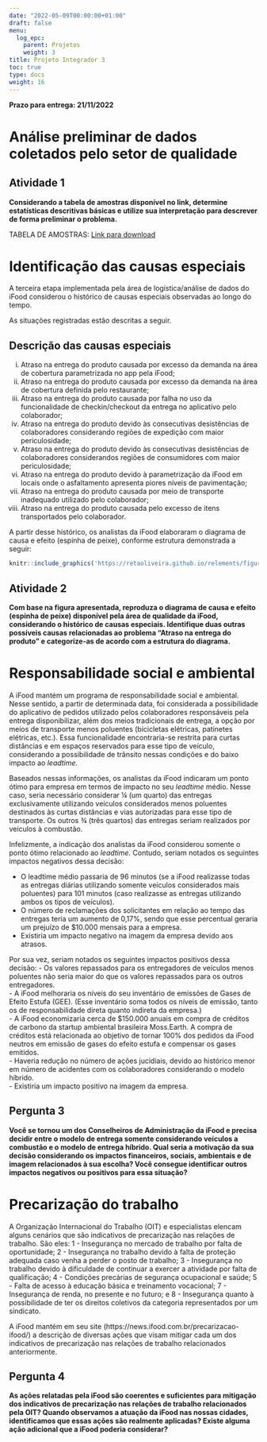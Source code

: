 ---
date: "2022-05-09T00:00:00+01:00"
draft: false
menu:
  log_epc:
    parent: Projetos
    weight: 3
title: Projeto Integrador 3
toc: true
type: docs
weight: 16
---

**Prazo para entrega: 21/11/2022**

# Análise preliminar de dados coletados pelo setor de qualidade

## Atividade 1

**Considerando a tabela de amostras disponível no link, determine estatísticas descritivas básicas e utilize sua interpretação para descrever de forma preliminar o problema.** 

TABELA DE AMOSTRAS: [Link para download](https://cefetmgbr-my.sharepoint.com/:x:/g/personal/renataoliveira_cefetmg_br/ETKOyyBJOl5MgcNMyq7dThUBaaQaD1w3DnNyXs6MUAFYnA?e=MOqg2W)


# Identificação das causas especiais 

A terceira etapa implementada pela área de logística/análise de dados do iFood considerou o histórico de causas especiais observadas ao longo do tempo. 

As situações registradas estão descritas a seguir. 

## Descrição das causas especiais 

(i)	Atraso na entrega do produto causada por excesso da demanda na área de cobertura parametrizada no app pela iFood; 
(ii)	Atraso na entrega do produto causada por excesso da demanda na área de cobertura definida pelo restaurante;
(iii)	Atraso na entrega do produto causada por falha no uso da funcionalidade de checkin/checkout da entrega no aplicativo pelo colaborador; 
(iv)	Atraso na entrega do produto devido às consecutivas desistências de colaboradores considerando regiões de expedição com maior periculosidade; 
(v)	Atraso na entrega do produto devido às consecutivas desistências de colaboradores considerandos regiões de consumidores com maior periculosidade;
(vi)	Atraso na entrega do produto devido à parametrização da iFood em locais onde o asfaltamento apresenta piores níveis de pavimentação; 
(vii)	Atraso na entrega do produto causada por meio de transporte inadequado utilizado pelo colaborador; 
(viii)	Atraso na entrega do produto causada pelo excesso de itens transportados pelo colaborador.

A partir desse histórico, os analistas da iFood elaboraram o diagrama de causa e efeito (espinha de peixe), conforme estrutura demonstrada a seguir:
 
```{r}
knitr::include_graphics('https://retaoliveira.github.io/relements/figures/transport/espinha-peixe.png')
```
 
## Atividade 2 

**Com base na figura apresentada, reproduza o diagrama de causa e efeito (espinha de peixe) disponível pela área de qualidade da iFood, considerando o histórico de causas especiais. Identifique duas outras possíveis causas relacionadas ao problema “Atraso na entrega do produto” e categorize-as de acordo com a estrutura do diagrama.**


# Responsabilidade social e ambiental
A iFood mantém um programa de responsabilidade social e ambiental. Nesse sentido, a partir de determinada data, foi considerada a possibilidade do aplicativo de pedidos utilizado pelos colaboradores responsáveis pela entrega disponibilizar, além dos meios tradicionais de entrega, a opção por meios de transporte menos poluentes (bicicletas elétricas, patinetes elétricas, etc.). Essa funcionalidade encontraria-se restrita para curtas distâncias e em espaços reservados para esse tipo de veículo, considerando a possibilidade de trânsito nessas condições e do baixo impacto ao _leadtime._

Baseados nessas informações, os analistas da iFood indicaram um ponto ótimo para empresa em termos de impacto no seu _leadtime_ médio. Nesse caso, seria necessário considerar ¼ (um quarto) das entregas exclusivamente utilizando veículos considerados menos poluentes destinados às curtas distâncias e vias autorizadas para esse tipo de transporte. Os outros ¾ (três quartos) das entregas seriam realizados por veículos à combustão.

Infelizmente, a indicação dos analistas da iFood considerou somente o ponto ótimo relacionado ao _leadtime._ Contudo, seriam notados os seguintes impactos negativos dessa decisão:

- O leadtime médio passaria de 96 minutos (se a iFood realizasse todas as  entregas diárias utilizando somente veículos considerados mais poluentes) para 101 minutos (caso realizasse as entregas utilizando ambos os tipos de veículos).    
- O número de reclamações dos solicitantes em relação ao tempo das entregas teria um aumento de 0,17%, sendo que esse percentual geraria um prejuízo de $10.000 mensais para a empresa.    
- Existiria um impacto negativo na imagem da empresa devido aos atrasos.   

Por sua vez, seriam notados os seguintes impactos positivos dessa decisão:
- Os valores repassados para os entregadores de veículos menos poluentes não seria maior do que os valores repassados para os outros entregadores.   
- A iFood melhoraria os níveis do seu inventário de emissões de Gases de Efeito Estufa (GEE). (Esse inventário soma todos os níveis de emissão, tanto os de responsabilidade direta quanto indireta da empresa.)   
- A iFood economizaria cerca de $150.000 anuais em compra de créditos de carbono da startup ambiental brasileira Moss.Earth. A compra de créditos está relacionada ao objetivo de tornar 100% dos pedidos da iFood neutros em emissão de gases do efeito estufa e compensar os gases emitidos.    
- Haveria redução no número de ações jucidiais, devido ao histórico menor em número de acidentes com os colaboradores considerando o modelo híbrido.   
- Existiria um impacto positivo na imagem da empresa.

## Pergunta 3

**Você se tornou um dos Conselheiros de Administração da iFood e precisa decidir entre o modelo de entrega somente considerando veículos a combustão e o modelo de entrega híbrido. Qual seria a motivação da sua decisão considerando os impactos financeiros, sociais, ambientais e de imagem relacionados à sua escolha? Você consegue identificar outros impactos negativos ou positivos para essa situação?**

# Precarização do trabalho

A Organização Internacional do Trabalho (OIT) e especialistas elencam alguns cenários que são indicativos de precarização nas relações de trabalho. São eles:
1 - Insegurança no mercado de trabalho por falta de oportunidade;
2 - Insegurança no trabalho devido à falta de proteção adequada caso venha a perder o posto de trabalho;
3 - Insegurança no trabalho devido à dificuldade de continuar a exercer a atividade por falta de qualificação;
4 - Condições precárias de segurança ocupacional e saúde;
5 - Falta de acesso à educação básica e treinamento vocacional;
7 - Insegurança de renda, no presente e no futuro; e
8 - Insegurança quanto à possibilidade de ter os direitos coletivos da categoria representados por um sindicato.

A iFood mantém em seu site (https://news.ifood.com.br/precarizacao-ifood/) a descrição de diversas ações que visam mitigar cada um dos indicativos de precarização nas relações de trabalho relacionados anteriormente.

## Pergunta 4

**As ações relatadas pela iFood são coerentes e suficientes para mitigação dos indicativos de precarização nas relações de trabalho relacionados pela OIT? Quando observamos a atuação da iFood nas nossas cidades, identificamos que essas ações são realmente aplicadas? Existe alguma ação adicional que a iFood poderia considerar?**

